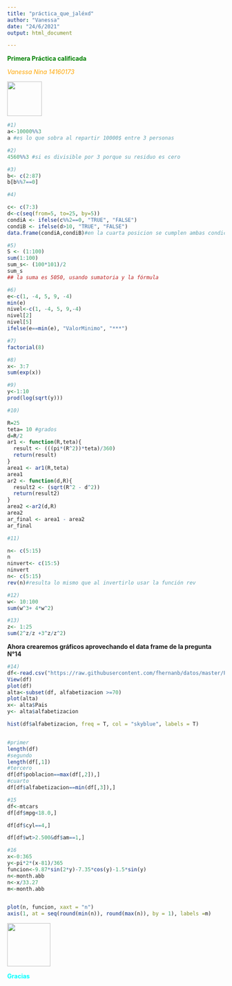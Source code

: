 ```yaml
---
title: "práctica_que_jaléxd"
author: "Vanessa"
date: "24/6/2021"
output: html_document

---
```

<span style="color:green"> **Primera Práctica calificada**
</span>

<span style="color:orange"> *Vanessa Nina 14160173*
</span>

<img src="https://upload.wikimedia.org/wikipedia/commons/3/3a/UNMSM_coatofarms_seal.svg" width="80" height="80">


```r

#1)
a<-10000%%3
a #es lo que sobra al repartir 10000$ entre 3 personas
```

```r
#2)
4560%%3 #si es divisible por 3 porque su residuo es cero
```

```r
#3)
b<- c(2:87)
b[b%%7==0]
```

```r
#4)

c<- c(7:3)
d<-c(seq(from=5, to=25, by=5))
condiA <- ifelse(c%%2==0, "TRUE", "FALSE")
condiB <- ifelse(d>10, "TRUE", "FALSE")
data.frame(condiA,condiB)#en la cuarta posicion se cumplen ambas condiciones
```

```r
#5)
S <- (1:100)
sum(1:100)
sum_s<- (100*101)/2
sum_s
## la suma es 5050, usando sumatoria y la fórmula
```

```r
#6)
e<-c(1, -4, 5, 9, -4)
min(e)
nivel<-c(1, -4, 5, 9,-4)
nivel[2]
nivel[5]
ifelse(e==min(e), "ValorMinimo", "***")
```

```r
#7)
factorial(8)
```

```r
#8)
x<- 3:7
sum(exp(x))
```

```r
#9)
y<-1:10
prod(log(sqrt(y)))
```

```r
#10)

R=25
teta= 10 #grados
d=R/2
ar1 <- function(R,teta){
  result <- (((pi*(R^2))*teta)/360)
  return(result)
}
area1 <- ar1(R,teta)
area1
ar2 <- function(d,R){
  result2 <- (sqrt(R^2 - d^2))
  return(result2)
}
area2 <-ar2(d,R)
area2
ar_final <- area1 - area2
ar_final
```

```r
#11)

n<- c(5:15)
n
ninvert<- c(15:5)
ninvert
n<- c(5:15)
rev(n)#resulta lo mismo que al invertirlo usar la función rev
```

```r
#12)
w<- 10:100
sum(w^3+ 4*w^2)
```

```r
#13)
z<- 1:25
sum(2^z/z +3^z/z^2)
```
**Ahora crearemos gráficos aprovechando el data frame de la pregunta N°14**

```r
#14)
df<-read.csv("https://raw.githubusercontent.com/fhernanb/datos/master/Paises.txt",sep="",dec=".")
View(df)
plot(df)
alta<-subset(df, alfabetizacion >=70)
plot(alta)
x<- alta$Pais
y<- alta$alfabetizacion

hist(df$alfabetizacion, freq = T, col = "skyblue", labels = T)


#primer 
length(df)
#segundo
length(df[,1])
#tercero
df[df$poblacion==max(df[,2]),]
#cuarto
df[df$alfabetizacion==min(df[,3]),]
```

```r
#15
df<-mtcars
df[df$mpg<18.0,]

df[df$cyl==4,]

df[df$wt>2.500&df$am==1,]
```

```r
#16
x<-0:365
y<-pi*2*(x-81)/365
funcion<-9.87*sin(2*y)-7.35*cos(y)-1.5*sin(y)
n<-month.abb
n<-x/33.27
m<-month.abb


plot(n, funcion, xaxt = "n")
axis(1, at = seq(round(min(n)), round(max(n)), by = 1), labels =m)

```



<img src="https://media.giphy.com/media/vFKqnCdLPNOKc/giphy.gif" width="100" height="100" />

<span style="color:Cyan"> **Gracias**
</span>


